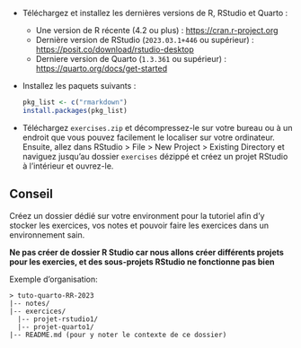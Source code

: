 - Téléchargez et installez les dernières versions de R, RStudio et Quarto :

    - Une version de R récente (4.2 ou plus) : <https://cran.r-project.org>
    - Dernière version de RStudio (`2023.03.1+446` ou supérieur) : <https://posit.co/download/rstudio-desktop>
    - Derniere version de Quarto (`1.3.361` ou supérieur) : <https://quarto.org/docs/get-started>

- Installez les paquets suivants :

    ```r
    pkg_list <- c("rmarkdown")
    install.packages(pkg_list)
    ```

- Téléchargez `exercises.zip` et décompressez-le sur votre bureau ou à un endroit que vous pouvez facilement le localiser sur votre ordinateur. Ensuite, allez dans RStudio \> File \> New Project \> Existing Directory et naviguez jusqu'au dossier `exercises` dézippé et créez un projet RStudio à l'intérieur et ouvrez-le.

::: {.callout-tip}

# Conseil

Créez un dossier dédié sur votre environment pour la tutoriel afin d'y stocker les exercices, vos notes et pouvoir faire les exercices dans un environnement sain.

**Ne pas créer de dossier R Studio car nous allons créer différents projets pour les exercies, et des sous-projets RStudio ne fonctionne pas bien**

Exemple d'organisation: 

```
> tuto-quarto-RR-2023
|-- notes/
|-- exercices/
  |-- projet-rstudio1/
  |-- projet-quarto1/
|-- README.md (pour y noter le contexte de ce dossier)
```
:::


